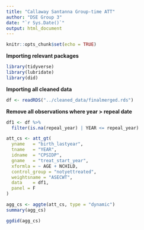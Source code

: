 ---
title: "Callaway Santanna Group-time ATT"
author: "DSE Group 3"
date: "`r Sys.Date()`"
output: html_document
---

```{r setup, include=FALSE}
knitr::opts_chunk$set(echo = TRUE)
```

**Importing relevant packages**
```{r, echo=TRUE, results='hide', message=FALSE, warning=FALSE}
library(tidyverse)
library(lubridate)
library(did)
```

**Importing all cleaned data**
```{r}
df <- readRDS("../cleaned_data/finalmerged.rds")
```

**Remove all observations where year > repeal date**
```{r}
df1 <- df %>%
  filter(is.na(repeal_year) | YEAR <= repeal_year)
```

```{r}
att_cs <- att_gt(
  yname   = "birth_lastyear",
  tname   = "YEAR",
  idname  = "CPSIDP",
  gname   = "treat_start_year",
  xformla = ~ AGE + NCHILD,
  control_group = "notyettreated",
  weightsname = "ASECWT",
  data    = df1,
  panel = F
)
```
```{r}
agg_cs <- aggte(att_cs, type = "dynamic")
summary(agg_cs)
```
```{r}
ggdid(agg_cs)
```


